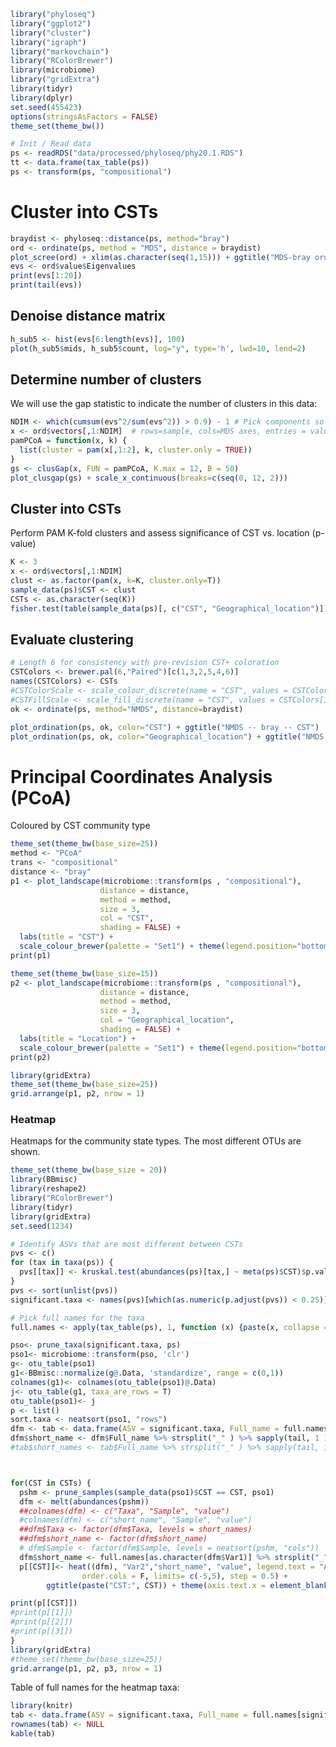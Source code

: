 ```r
library("phyloseq")
library("ggplot2")
library("cluster")
library("igraph")
library("markovchain")
library("RColorBrewer")
library(microbiome)
library("gridExtra")
library(tidyr)
library(dplyr)
set.seed(455423)
options(stringsAsFactors = FALSE)
theme_set(theme_bw())
```


```r
# Init / Read data
ps <- readRDS("data/processed/phyloseq/phy20.1.RDS")
tt <- data.frame(tax_table(ps))
ps <- transform(ps, "compositional")
```


# Cluster into CSTs

```r
braydist <- phyloseq::distance(ps, method="bray")
ord <- ordinate(ps, method = "MDS", distance = braydist)
plot_scree(ord) + xlim(as.character(seq(1,15))) + ggtitle("MDS-bray ordination eigenvalues")
evs <- ord$value$Eigenvalues
print(evs[1:20])
print(tail(evs))
```


## Denoise distance matrix

```r
h_sub5 <- hist(evs[6:length(evs)], 100)
plot(h_sub5$mids, h_sub5$count, log="y", type='h', lwd=10, lend=2)
```



## Determine number of clusters

We will use the gap statistic to indicate the number of clusters in this data:

```r
NDIM <- which(cumsum(evs^2/sum(evs^2)) > 0.9) - 1 # Pick components so that we reach 90% information
x <- ord$vectors[,1:NDIM]  # rows=sample, cols=MDS axes, entries = value
pamPCoA = function(x, k) {
  list(cluster = pam(x[,1:2], k, cluster.only = TRUE))
}
gs <- clusGap(x, FUN = pamPCoA, K.max = 12, B = 50)
plot_clusgap(gs) + scale_x_continuous(breaks=c(seq(0, 12, 2)))
```



## Cluster into CSTs

Perform PAM K-fold clusters and assess significance of CST vs. location (p-value)

```r
K <- 3 
x <- ord$vectors[,1:NDIM]
clust <- as.factor(pam(x, k=K, cluster.only=T))
sample_data(ps)$CST <- clust
CSTs <- as.character(seq(K))
fisher.test(table(sample_data(ps)[, c("CST", "Geographical_location")]))
```



## Evaluate clustering

```r
# Length 6 for consistency with pre-revision CST+ coloration
CSTColors <- brewer.pal(6,"Paired")[c(1,3,2,5,4,6)] 
names(CSTColors) <- CSTs
#CSTColorScale <- scale_colour_discrete(name = "CST", values = CSTColors[1:K])
#CSTFillScale <- scale_fill_discrete(name = "CST", values = CSTColors[1:K])
ok <- ordinate(ps, method="NMDS", distance=braydist)
```
```r
plot_ordination(ps, ok, color="CST") + ggtitle("NMDS -- bray -- CST")
plot_ordination(ps, ok, color="Geographical_location") + ggtitle("NMDS -- bray -- Location")
```


# Principal Coordinates Analysis (PCoA)

Coloured by CST community type

```r
theme_set(theme_bw(base_size=25))
method <- "PCoA"
trans <- "compositional"
distance <- "bray"
p1 <- plot_landscape(microbiome::transform(ps , "compositional"),
                    distance = distance,
                    method = method,
                    size = 3,
                    col = "CST",
                    shading = FALSE) +
  labs(title = "CST") + 		    		    
  scale_colour_brewer(palette = "Set1") + theme(legend.position="bottom")	  		    
print(p1)

theme_set(theme_bw(base_size=15))
p2 <- plot_landscape(microbiome::transform(ps , "compositional"),
                    distance = distance,
                    method = method,
                    size = 3,
                    col = "Geographical_location",
                    shading = FALSE) +
  labs(title = "Location") + 		    
  scale_colour_brewer(palette = "Set1")	+ theme(legend.position="bottom")	    
print(p2)

library(gridExtra)
theme_set(theme_bw(base_size=25))
grid.arrange(p1, p2, nrow = 1)
```

### Heatmap

Heatmaps for the community state types. The most different OTUs are shown.

```r
theme_set(theme_bw(base_size = 20))
library(BBmisc)
library(reshape2)
library("RColorBrewer")
library(tidyr)
library(gridExtra)
set.seed(1234)

# Identify ASVs that are most different between CSTs
pvs <- c()
for (tax in taxa(ps)) {
  pvs[[tax]] <- kruskal.test(abundances(ps)[tax,] ~ meta(ps)$CST)$p.value
}
pvs <- sort(unlist(pvs))
significant.taxa <- names(pvs)[which(as.numeric(p.adjust(pvs)) < 0.25)]

# Pick full names for the taxa
full.names <- apply(tax_table(ps), 1, function (x) {paste(x, collapse = "_")})

pso<- prune_taxa(significant.taxa, ps)
pso1<- microbiome::transform(pso, 'clr')
g<- otu_table(pso1)
g1<-BBmisc::normalize(g@.Data, 'standardize', range = c(0,1))
colnames(g1)<- colnames(otu_table(pso1)@.Data)
j<- otu_table(g1, taxa_are_rows = T)
otu_table(pso1)<- j
p <- list()
sort.taxa <- neatsort(pso1, "rows")
dfm <- tab <- data.frame(ASV = significant.taxa, Full_name = full.names[significant.taxa])
dfm$short_name <- dfm$Full_name %>% strsplit("_" ) %>% sapply(tail, 1 )
#tab$short_names <- tab$Full_name %>% strsplit("_" ) %>% sapply(tail, 1 )



for(CST in CSTs) {
  pshm <- prune_samples(sample_data(pso1)$CST == CST, pso1)
  dfm <- melt(abundances(pshm))
  ##colnames(dfm) <- c("Taxa", "Sample", "value")
  #colnames(dfm) <- c("short_name", "Sample", "value")
  ##dfm$Taxa <- factor(dfm$Taxa, levels = short_names)
  ##dfm$short_name <- factor(dfm$short_name)
  # dfm$Sample <- factor(dfm$Sample, levels = neatsort(pshm, "cols"))
  dfm$short_name <- full.names[as.character(dfm$Var1)] %>% strsplit("_" ) %>% sapply(tail, 1 )
  p[[CST]]<- heat((dfm), "Var2","short_name", "value", legend.text = "Abundance", order.rows = F, 
                order.cols = F, limits= c(-5,5), step = 0.5) +
		ggtitle(paste("CST:", CST)) + theme(axis.text.x = element_blank()) 

print(p[[CST]]) 
#print(p[[1]])
#print(p[[2]])
#print(p[[3]])
}
library(gridExtra)
#theme_set(theme_bw(base_size=25))
grid.arrange(p1, p2, p3, nrow = 1)
```






Table of full names for the heatmap taxa:

```r
library(knitr)
tab <- data.frame(ASV = significant.taxa, Full_name = full.names[significant.taxa])
rownames(tab) <- NULL
kable(tab)
```

